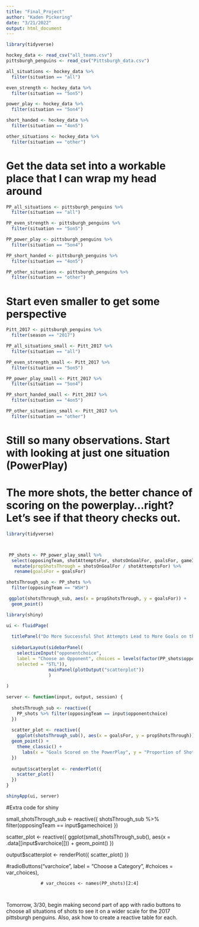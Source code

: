 ```yaml
---
title: "Final_Project"
author: "Kaden Pickering"
date: "3/21/2022"
output: html_document
---
```


```r
library(tidyverse) 

hockey_data <- read_csv("all_teams.csv") 
pittsburgh_penguins <- read_csv("Pittsburgh_data.csv") 
```

```r
all_situations <- hockey_data %>%
  filter(situation == "all") 

even_strength <- hockey_data %>%
  filter(situation == "5on5")

power_play <- hockey_data %>%
  filter(situation == "5on4")

short_handed <- hockey_data %>%
  filter(situation == "4on5")

other_situations <- hockey_data %>%
  filter(situation == "other") 
```

# Get the data set into a workable place that I can wrap my head around
```r
PP_all_situations <- pittsburgh_penguins %>%
  filter(situation == "all") 

PP_even_strength <- pittsburgh_penguins %>%
  filter(situation == "5on5")

PP_power_play <- pittsburgh_penguins %>%
  filter(situation == "5on4")

PP_short_handed <- pittsburgh_penguins %>%
  filter(situation == "4on5")

PP_other_situations <- pittsburgh_penguins %>%
  filter(situation == "other") 
```

# Start even smaller to get some perspective
```r
Pitt_2017 <- pittsburgh_penguins %>%
  filter(season == "2017") 
```

```r
PP_all_situations_small <- Pitt_2017 %>%
  filter(situation == "all") 

PP_even_strength_small <- Pitt_2017 %>%
  filter(situation == "5on5")

PP_power_play_small <- Pitt_2017 %>%
  filter(situation == "5on4")

PP_short_handed_small <- Pitt_2017 %>%
  filter(situation == "4on5")

PP_other_situations_small <- Pitt_2017 %>%
  filter(situation == "other")
```
# Still so many observations. Start with looking at just one situation (PowerPlay) 

# The more shots, the better chance of scoring on the powerplay...right? Let's see if that theory checks out. 
```r
library(tidyverse) 



 PP_shots <- PP_power_play_small %>%
  select(opposingTeam, shotAttemptsFor, shotsOnGoalFor, goalsFor, gameId) %>%
   mutate(propShotsThrough = shotsOnGoalFor / shotAttemptsFor) %>%
   rename(goalsFor = goalsFor) 

```


```r
shotsThrough_sub <- PP_shots %>% 
  filter(opposingTeam == "WSH")

 ggplot(shotsThrough_sub, aes(x = propShotsThrough, y = goalsFor)) +
  geom_point()
```


```r
library(shiny)

ui <- fluidPage(
  
  titlePanel("Do More Successful Shot Attempts Lead to More Goals on the PowerPlay?"), 
  
  sidebarLayout(sidebarPanel(
    selectizeInput("opponentchoice",
    label = "Choose an Opponent", choices = levels(factor(PP_shots$opposingTeam)),
    selected = "STL")),
                mainPanel(plotOutput("scatterplot"))
                )
  
)

server <- function(input, output, session) {
  
  shotsThrough_sub <- reactive({
    PP_shots %>% filter(opposingTeam == input$opponentchoice)
  })
  
  scatter_plot <- reactive({ 
    ggplot(shotsThrough_sub(), aes(x = goalsFor, y = propShotsThrough)) +
  geom_point() +
    theme_classic() + 
      labs(x = "Goals Scored on the PowerPlay", y = "Proportion of Shot Attempts On Net")
  })
  
  output$scatterplot <- renderPlot({
    scatter_plot()
  })
}

shinyApp(ui, server)
```

#Extra code for shiny 

 small_shotsThrough_sub <- reactive({
    shotsThrough_sub %>% filter(opposingTeam == input$gamechoice)
  })
  
  scatter_plot <- reactive({
    ggplot(small_shotsThrough_sub(), aes(x = .data[[input$varchoice]])) +
      geom_point()
  })
  
  output$scatterplot <- renderPlot({
    scatter_plot()
  })
  
  
  
  #radioButtons("varchoice", label = "Choose a Category",
                 #choices = var_choices),
                 
                 # var_choices <- names(PP_shots)[2:4]
                 
                 
  Tomorrow, 3/30, begin making second part of app with radio buttons to choose all situations of shots to see it on a wider scale for the 2017 pittsburgh penguins. Also, ask how to create a reactive table for each. 